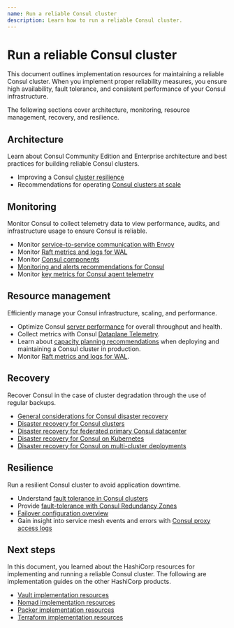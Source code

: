 ```yaml
---
name: Run a reliable Consul cluster
description: Learn how to run a reliable Consul cluster.
---
```

# Run a reliable Consul cluster

This document outlines implementation resources for maintaining a reliable Consul cluster. When you implement proper reliability measures, you ensure high availability, fault tolerance, and consistent performance of your Consul infrastructure.

The following sections cover architecture, monitoring, resource management, recovery, and resilience.

## Architecture

Learn about Consul Community Edition and Enterprise architecture and best practices for building reliable Consul clusters.

- Improving a Consul [cluster resilience](/consul/docs/concept/reliability)
- Recommendations for operating [Consul clusters at scale](/consul/docs/manage/scale)

## Monitoring

Monitor Consul to collect telemetry data to view performance, audits, and infrastructure usage to ensure Consul is reliable.   

- Monitor [service-to-service communication with Envoy](/consul/docs/observe/grafana/service-to-service)
- Monitor [Raft metrics and logs for WAL](/consul/docs/deploy/server/wal/monitor-raft)
- Monitor [Consul components](/consul/docs/monitor)
- [Monitoring and alerts recommendations for Consul](/consul/docs/monitor/alerts)
- Monitor [key metrics for Consul agent telemetry](/consul/docs/monitor/telemetry/agent)

## Resource management

Efficiently manage your Consul infrastructure, scaling, and performance.

- Optimize Consul [server performance](/consul/docs/reference/architecture/server) for overall throughput and health.
- Collect metrics with Consul [Dataplane Telemetry](/consul/docs/reference/dataplane/telemetry).
- Learn about [capacity planning recommendations](/consul/docs/reference/architecture/capacity) when deploying and maintaining a Consul cluster in production.
- Monitor [Raft metrics and logs for WAL](/consul/docs/deploy/server/wal/monitor-raft).

## Recovery

Recover Consul in the case of cluster degradation through the use of regular backups.

- [General considerations for Consul disaster recovery](/consul/tutorials/operate-consul/disaster-recovery)
- [Disaster recovery for Consul clusters](/consul/tutorials/operate-consul/recovery-outage)
- [Disaster recovery for federated primary Consul datacenter](/consul/tutorials/operate-consul/recovery-outage-primary)
- [Disaster recovery for Consul on Kubernetes](/consul/tutorials/production-kubernetes/kubernetes-disaster-recovery)
- [Disaster recovery for Consul on multi-cluster deployments](/consul/tutorials/production-multi-cluster/multi-disaster-recovery)

## Resilience

Run a resilient Consul cluster to avoid application downtime.

- Understand [fault tolerance in Consul clusters](/consul/docs/concept/reliability)
- Provide [fault-tolerance with Consul Redundancy Zones](/consul/docs/manage/scale/redundancy-zone)
- [Failover configuration overview](/consul/docs/manage-traffic/failover)
- Gain insight into service mesh events and errors with [Consul proxy access logs](/consul/tutorials/observe-your-network/proxy-access-logs)

## Next steps

In this document, you learned about the HashiCorp resources for implementing and running a reliable Consul cluster. The following are implementation guides on the other HashiCorp products.

- [Vault implementation resources](/well-architected-framework/ir-vault)
- [Nomad implementation resources](/well-architected-framework/ir-nomad)
- [Packer implementation resources](/well-architected-framework/ir-packer)
- [Terraform implementation resources](/well-architected-framework/ir-terraform)
